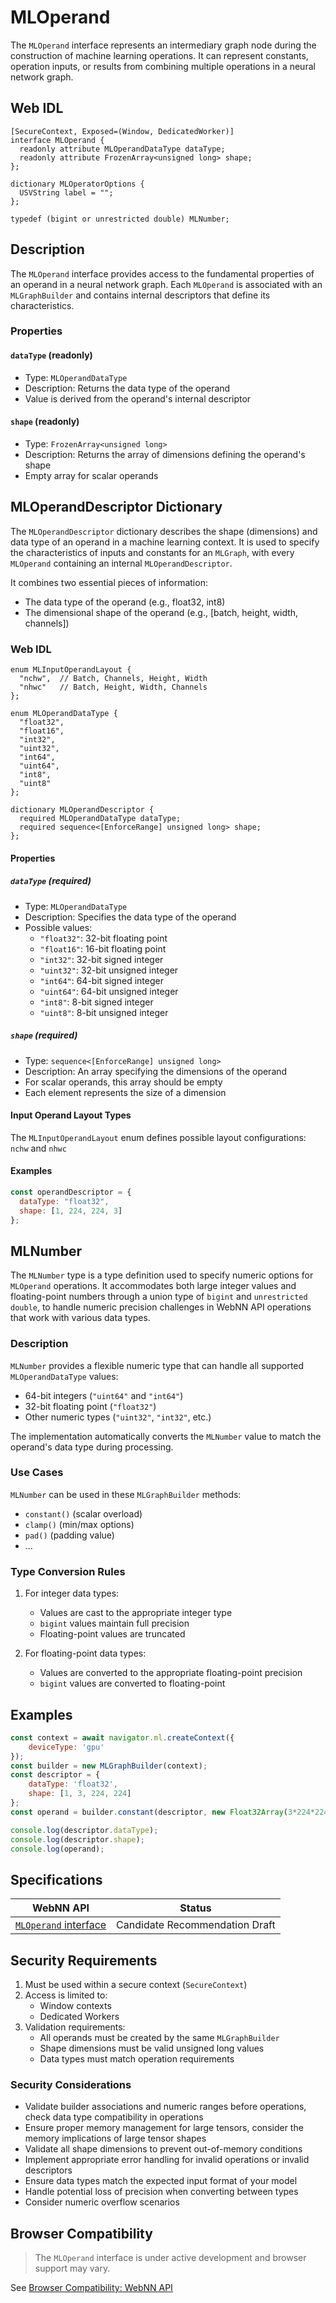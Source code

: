 
# MLOperand

The `MLOperand` interface represents an intermediary graph node during the construction of machine learning operations. It can represent constants, operation inputs, or results from combining multiple operations in a neural network graph.

## Web IDL

```webidl showLineNumbers filename="web-idl"
[SecureContext, Exposed=(Window, DedicatedWorker)]
interface MLOperand {
  readonly attribute MLOperandDataType dataType;
  readonly attribute FrozenArray<unsigned long> shape;
};

dictionary MLOperatorOptions {
  USVString label = "";
};

typedef (bigint or unrestricted double) MLNumber;
```

## Description

The `MLOperand` interface provides access to the fundamental properties of an operand in a neural network graph. Each `MLOperand` is associated with an `MLGraphBuilder` and contains internal descriptors that define its characteristics.

### Properties

#### `dataType` (readonly)
- Type: `MLOperandDataType`
- Description: Returns the data type of the operand
- Value is derived from the operand's internal descriptor

#### `shape` (readonly)
- Type: `FrozenArray<unsigned long>`
- Description: Returns the array of dimensions defining the operand's shape
- Empty array for scalar operands

## MLOperandDescriptor Dictionary

The `MLOperandDescriptor` dictionary describes the shape (dimensions) and data type of an operand in a machine learning context. It is used to specify the characteristics of inputs and constants for an `MLGraph`, with every `MLOperand` containing an internal `MLOperandDescriptor`.

It combines two essential pieces of information:
- The data type of the operand (e.g., float32, int8)
- The dimensional shape of the operand (e.g., [batch, height, width, channels])

### Web IDL

```webidl showLineNumbers filename="web-idl"
enum MLInputOperandLayout {
  "nchw",  // Batch, Channels, Height, Width
  "nhwc"   // Batch, Height, Width, Channels
};

enum MLOperandDataType {
  "float32",
  "float16",
  "int32",
  "uint32",
  "int64",
  "uint64",
  "int8",
  "uint8"
};

dictionary MLOperandDescriptor {
  required MLOperandDataType dataType;
  required sequence<[EnforceRange] unsigned long> shape;
};
```

#### Properties

##### `dataType` (required)
- Type: `MLOperandDataType`
- Description: Specifies the data type of the operand
- Possible values:
  - `"float32"`: 32-bit floating point
  - `"float16"`: 16-bit floating point
  - `"int32"`: 32-bit signed integer
  - `"uint32"`: 32-bit unsigned integer
  - `"int64"`: 64-bit signed integer
  - `"uint64"`: 64-bit unsigned integer
  - `"int8"`: 8-bit signed integer
  - `"uint8"`: 8-bit unsigned integer

##### `shape` (required)
- Type: `sequence<[EnforceRange] unsigned long>`
- Description: An array specifying the dimensions of the operand
- For scalar operands, this array should be empty
- Each element represents the size of a dimension

#### Input Operand Layout Types

The `MLInputOperandLayout` enum defines possible layout configurations: `nchw` and `nhwc`

#### Examples

```js showLineNumbers filename="operand-descriptor.js"
const operandDescriptor = {
  dataType: "float32",
  shape: [1, 224, 224, 3]
};
```

## MLNumber

The `MLNumber` type is a type definition used to specify numeric options for `MLOperand` operations. 
It accommodates both large integer values and floating-point numbers through a union type of `bigint` and `unrestricted double`, to handle numeric precision challenges in WebNN API operations that work with various data types.

### Description

`MLNumber` provides a flexible numeric type that can handle all supported `MLOperandDataType` values:
- 64-bit integers (`"uint64"` and `"int64"`)
- 32-bit floating point (`"float32"`)
- Other numeric types (`"uint32"`, `"int32"`, etc.)

The implementation automatically converts the `MLNumber` value to match the operand's data type during processing.

### Use Cases

`MLNumber` can be used in these `MLGraphBuilder` methods:

- `constant()` (scalar overload)
- `clamp()` (min/max options)
- `pad()` (padding value)
- ...

### Type Conversion Rules

1. For integer data types:
   - Values are cast to the appropriate integer type
   - `bigint` values maintain full precision
   - Floating-point values are truncated

2. For floating-point data types:
   - Values are converted to the appropriate floating-point precision
   - `bigint` values are converted to floating-point

## Examples

```js showLineNumbers filename="operand-descriptor.js"
const context = await navigator.ml.createContext({
    deviceType: 'gpu'
});
const builder = new MLGraphBuilder(context);
const descriptor = {
    dataType: 'float32',
    shape: [1, 3, 224, 224]
};
const operand = builder.constant(descriptor, new Float32Array(3*224*224).fill(0.2));

console.log(descriptor.dataType); 
console.log(descriptor.shape); 
console.log(operand); 
```

## Specifications

| WebNN API | Status |
|--------------|---------|
| [`MLOperand` interface](https://webmachinelearning.github.io/webnn/#api-mloperand) | Candidate Recommendation Draft |

## Security Requirements

1. Must be used within a secure context (`SecureContext`)
2. Access is limited to:
   - Window contexts
   - Dedicated Workers
3. Validation requirements:
   - All operands must be created by the same `MLGraphBuilder`
   - Shape dimensions must be valid unsigned long values
   - Data types must match operation requirements

### Security Considerations

- Validate builder associations and numeric ranges before operations, check data type compatibility in operations
- Ensure proper memory management for large tensors, consider the memory implications of large tensor shapes
- Validate all shape dimensions to prevent out-of-memory conditions
- Implement appropriate error handling for invalid operations or invalid descriptors
- Ensure data types match the expected input format of your model
- Handle potential loss of precision when converting between types
- Consider numeric overflow scenarios

## Browser Compatibility

> <InfoIcon /> The `MLOperand` interface is under active development and browser support may vary.

See [Browser Compatibility: WebNN API](browser-compatibility#webnn-apis)